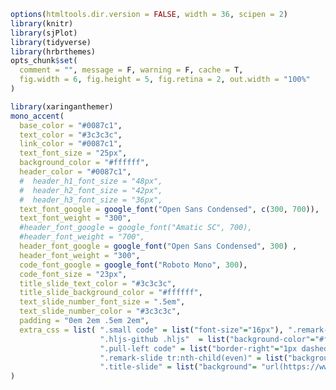 ```r
options(htmltools.dir.version = FALSE, width = 36, scipen = 2)
library(knitr)
library(sjPlot)
library(tidyverse)
library(hrbrthemes)
opts_chunk$set(
  comment = "", message = F, warning = F, cache = T,
  fig.width = 6, fig.height = 5, fig.retina = 2, out.width = "100%"
)
```

```r
library(xaringanthemer)
mono_accent(
  base_color = "#0087c1",
  text_color = "#3c3c3c",
  link_color = "#0087c1",
  text_font_size = "25px",
  background_color = "#ffffff",
  header_color = "#0087c1",
  #  header_h1_font_size = "48px",
  #  header_h2_font_size = "42px",
  #  header_h3_font_size = "36px",
  text_font_google = google_font("Open Sans Condensed", c(300, 700)),
  text_font_weight = "300",
  #header_font_google = google_font("Amatic SC", 700),
  #header_font_weight = "700",
  header_font_google = google_font("Open Sans Condensed", 300) ,
  header_font_weight = "300",
  code_font_google = google_font("Roboto Mono", 300),
  code_font_size = "23px",
  title_slide_text_color = "#3c3c3c",
  title_slide_background_color = "#ffffff",
  text_slide_number_font_size = ".5em",
  text_slide_number_color = "#3c3c3c",
  padding = "0em 2em .5em 2em",
  extra_css = list( ".small code" = list("font-size"="16px"), ".remark-slide thead" = list("background"="none"),
                    ".hljs-github .hljs"  = list("background-color"="#ffffff", "padding"="0"),
                    ".pull-left code" = list("border-right"="1px dashed #ccc", "height" = "450px"),
                    ".remark-slide tr:nth-child(even)" = list("background-color"="#f8f8f8"),
                    ".title-slide" = list("background"= "url(https://www.philippmasur.de/documents/vu_logo.png) right top no-repeat #fff"))
)
```
